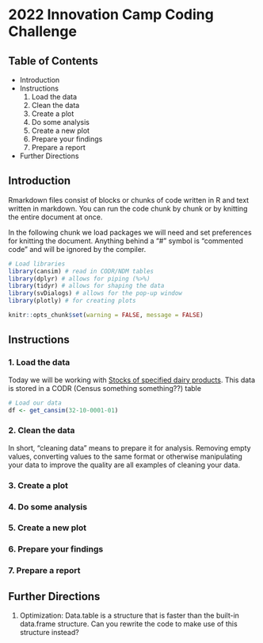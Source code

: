 # 2022 Innovation Camp Coding Challenge

## Table of Contents
- Introduction
- Instructions
    1. Load the data
    2. Clean the data
    3. Create a plot
    4. Do some analysis
    5. Create a new plot
    6. Prepare your findings
    7. Prepare a report
- Further Directions

## Introduction

Rmarkdown files consist of blocks or chunks of code written in R and text written in markdown. You can run the code chunk by chunk or by knitting the entire document at once.

In the following chunk we load packages we will need and set preferences for knitting the document. Anything behind a "#" symbol is "commented code" and will be ignored by the compiler.
```r
# Load libraries
library(cansim) # read in CODR/NDM tables
library(dplyr) # allows for piping (%>%)
library(tidyr) # allows for shaping the data
library(svDialogs) # allows for the pop-up window
library(plotly) # for creating plots

knitr::opts_chunk$set(warning = FALSE, message = FALSE) 
```

## Instructions

### 1. Load the data
Today we will be working with [Stocks of specified dairy products](https://www150.statcan.gc.ca/t1/tbl1/en/tv.action?pid=3210000101#tables). This data is stored in a CODR (Census something something??) table
```r
# Load our data 
df <- get_cansim(32-10-0001-01)

```


### 2. Clean the data
In short, "cleaning data" means to prepare it for analysis. Removing empty values, converting values to the same format or otherwise manipulating your data to improve the quality are all examples of cleaning your data.

### 3. Create a plot

### 4. Do some analysis

### 5. Create a new plot

### 6. Prepare your findings

### 7. Prepare a report

## Further Directions

1. Optimization:
Data.table is a structure that is faster than the built-in data.frame structure. Can you rewrite the code to make use of this structure instead?




